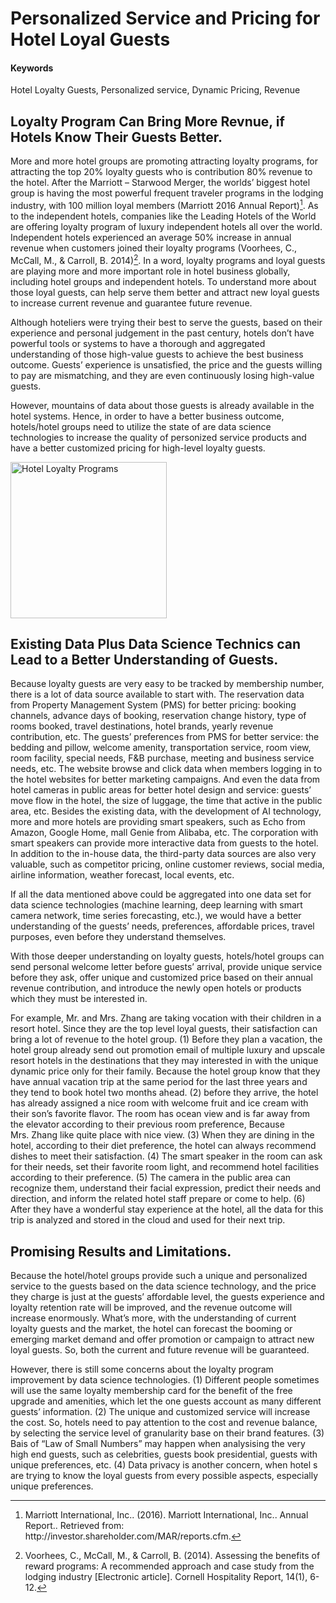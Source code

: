 

# Personalized Service and Pricing for Hotel Loyal Guests {#PSP-HotelLoyalty}

#### Keywords

Hotel Loyalty Guests, Personalized service, Dynamic Pricing, Revenue

## Loyalty Program Can Bring More Revnue, if Hotels Know Their Guests Better.

More and more hotel groups are promoting attracting loyalty programs, for attracting the top 20% loyalty guests who is contribution 80% revenue to the hotel. After the Marriott – Starwood Merger, the worlds’ biggest hotel group is having the most powerful frequent traveler programs in the lodging industry, with 100 million loyal members (Marriott 2016 Annual Report)[^marnote]. As to the independent hotels, companies like the Leading Hotels of the World are offering loyalty program of luxury independent hotels all over the world. Independent hotels experienced an average 50% increase in annual revenue when customers joined their loyalty programs (Voorhees, C., McCall, M., & Carroll, B. 2014)[^voonote]. In a word, loyalty programs and loyal guests are playing more and more important role in hotel business globally, including hotel groups and independent hotels. To understand more about those loyal guests, can help serve them better and attract new loyal guests to increase current revenue and guarantee future revenue.

Although hoteliers were trying their best to serve the guests, based on their experience and personal judgement in the past century, hotels don’t have powerful tools or systems to have a thorough and aggregated understanding of those high-value guests to achieve the best business outcome. Guests’ experience is unsatisfied, the price and the guests willing to pay are mismatching, and they are even continuously losing high-value guests. 

However, mountains of data about those guests is already available in the hotel systems. Hence, in order to have a better business outcome, hotels/hotel groups need to utilize the state of are data science technologies to increase the quality of personized service products and have a better customized pricing for high-level loyalty guests.  

<!--```{r machine-learning,echo=FALSE,fig.cap='[Hotel Loyalty Programs](https://www.smartertravel.com/2017/04/12/best-hotel-loyalty-programs-2017/)',fig.align='center',out.width='80%'}
knitr::include_graphics('https://www.smartertravel.com/uploads/2017/04/Ed-Choice-Hotel-Rewards-1024x768.jpg')
```-->

<img src="https://www.smartertravel.com/uploads/2017/04/Ed-Choice-Hotel-Rewards-1024x768.jpg" alt="Hotel Loyalty Programs" width="250" height="250">

<!--![Hotel Loyalty Programs](https://www.smartertravel.com/uploads/2017/04/Ed-Choice-Hotel-Rewards-1024x768.jpg) -->

## Existing Data Plus Data Science Technics can Lead to a Better Understanding of Guests.

Because loyalty guests are very easy to be tracked by membership number, there is a lot of data source available to start with. The reservation data from Property Management System (PMS) for better pricing: booking channels, advance days of booking, reservation change history, type of rooms booked, travel destinations, hotel brands, yearly revenue contribution, etc. The guests’ preferences from PMS for better service: the bedding and pillow, welcome amenity, transportation service, room view, room facility, special needs, F&B purchase, meeting and business service needs, etc. The website browse and click data when members logging in to the hotel websites for better marketing campaigns. And even the data from hotel cameras in public areas for better hotel design and service: guests’ move flow in the hotel, the size of luggage, the time that active in the public area, etc. Besides the existing data, with the development of AI technology, more and more hotels are providing smart speakers, such as Echo from Amazon, Google Home, mall Genie from Alibaba, etc. The corporation with smart speakers can provide more interactive data from guests to the hotel. In addition to the in-house data, the third-party data sources are also very valuable, such as competitor pricing, online customer reviews, social media, airline information, weather forecast, local events, etc.

If all the data mentioned above could be aggregated into one data set for data science technologies (machine learning, deep learning with smart camera network, time series forecasting, etc.), we would have a better understanding of the guests’ needs, preferences, affordable prices, travel purposes, even before they understand themselves. 

With those deeper understanding on loyalty guests, hotels/hotel groups can send personal welcome letter before guests’ arrival, provide unique service before they ask, offer unique and customized price based on their annual revenue contribution, and introduce the newly open hotels or products which they must be interested in. 

For example, Mr. and Mrs. Zhang are taking vocation with their children in a resort hotel. Since they are the top level loyal guests, their satisfaction can bring a lot of revenue to the hotel group. (1) Before they plan a vacation, the hotel group already send out promotion email of multiple luxury and upscale resort hotels in the destinations that they may interested in with the unique dynamic price only for their family. Because the hotel group know that they have annual vacation trip at the same period for the last three years and they tend to book hotel two months ahead. (2) before they arrive, the hotel has already assigned a nice room with welcome fruit and ice cream with their son's favorite flavor. The room has ocean view and is far away from the elevator according to their previous room preference, Because Mrs. Zhang like quite place with nice view. (3) When they are dining in the hotel, according to their diet preference, the hotel can always recommend dishes to meet their satisfaction. (4) The smart speaker in the room can ask for their needs, set their favorite room light, and recommend hotel facilities according to their preference. (5) The camera in the public area can recognize them, understand their facial expression, predict their needs and direction, and inform the related hotel staff prepare or come to help. (6) After they have a wonderful stay experience at the hotel, all the data for this trip is analyzed and stored in the cloud and used for their next trip.



## Promising Results and Limitations.

Because the hotel/hotel groups provide such a unique and personalized service to the guests based on the data science technology, and the price they charge is just at the guests’ affordable level, the guests experience and loyalty retention rate will be improved, and the revenue outcome will increase enormously. What's more, with the understanding of current loyalty guests and the market, the hotel can forecast the booming or emerging market demand and offer promotion or campaign to attract new loyal guests. So, both the current and future revenue will be guaranteed.  

However, there is still some concerns about the loyalty program improvement by data science technologies. (1) Different people sometimes will use the same loyalty membership card for the benefit of the free upgrade and amenities, which let the one guests account as many different guests’ information. (2) The unique and customized service will increase the cost. So, hotels need to pay attention to the cost and revenue balance, by selecting the service level of granularity base on their brand features. (3) Bais of "Law of Small Numbers" may happen when analysising the very high end guests, such as celebrities, guests book presidential, guests with unique preferences, etc. (4) Data privacy is another concern, when hotel s are trying to know the loyal guests from every possible aspects, especially unique preferences.  



[^marnote]:Marriott International, Inc.. (2016). Marriott International, Inc.. Annual Report.. Retrieved from: http://investor.shareholder.com/MAR/reports.cfm.

[^voonote]:Voorhees, C., McCall, M., & Carroll, B. (2014). Assessing the benefits of reward programs: A recommended approach and case study from the lodging industry [Electronic article]. Cornell Hospitality Report, 14(1), 6-12.

